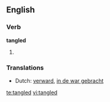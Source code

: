 ==English==

===Verb===
'''tangled'''

# {{past of|[[tangle]]}}


===Translations===
*Dutch: [[verward]], [[in de war gebracht]]

[[te:tangled]]
[[vi:tangled]]